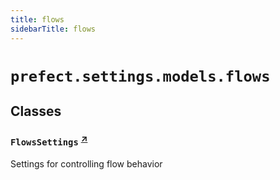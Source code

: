 ```yaml
---
title: flows
sidebarTitle: flows
---
```


# `prefect.settings.models.flows`

## Classes

### `FlowsSettings` <sup><a href="https://github.com/prefecthq/prefect/blob/main/src/prefect/settings/models/flows.py#L9" target="_blank">↗</a></sup>


Settings for controlling flow behavior

